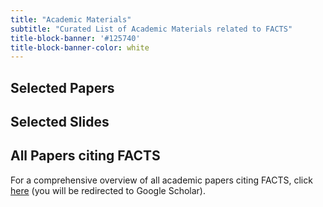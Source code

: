 ```yaml
---
title: "Academic Materials"
subtitle: "Curated List of Academic Materials related to FACTS"
title-block-banner: '#125740'
title-block-banner-color: white
---
```


## Selected Papers

## Selected Slides

## All Papers citing FACTS

For a comprehensive overview of all academic papers citing FACTS, click [here](https://scholar.google.com/scholar?start=0&q=%22Fixed+and+Adaptive+Clinical+Trial+Simulator%22+&hl=en&as_sdt=0,5) (you will be redirected to Google Scholar).